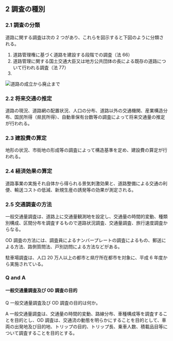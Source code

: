 
## 2 調査の種別

### 2.1 調査の分類

道路に関する調査は次の 2 つがあり、これらを図示すると下図のように分類される。

1. 道路管理権に基づく道路を建設する段階での調査（法 66）
2. 道路管理に関する国土交通大臣又は地方公共団体の長による既存の道路について行われる調査（法 77）
3.

![道路の成立から廃止まで](/images/load/road-management/rm2-01.png)

### 2.2 将来交通の推定

道路の現況、道路網の配置状況、人口の分布、道路以外の交通機関、産業構造分布、国民所得（県民所得）、自動車保有台数等の調査によって将来交通量の推定が行われる。

### 2.3 建設費の算定

地形の状況、市街地の形成等の調査によって構造基準を定め、建設費の算定が行われる。

### 2.4 経済効果の算定

道路事業の実施それ自体から得られる景気刺激効果と、道路整備による交通の利便、輸送コストの低減、新規生産の誘発等の効果が測定される。

### 2.5 交通調査の方法

一般交通量調査は、道路上に交通量観測地を設定し、交通量の時間的変動、種類別構成、区間分布を調査するもので道路状況調査、交通量調査、旅行速度調査からなる。

OD 調査の方法には、調査員によるナンバープレートの調査によるもの、郵送による方法、路側質問法、戸別訪問による方法などがある。

駐車場調査は、人口 20 万人以上の都市と県庁所在都市を対象に、平成 6 年度から実施されている。

### Q and A

#### 一般交通量調査及び OD 調査の目的

Q 一般交通量調査及び OD 調査の目的は何か。

A 一般交通量調査は、交通量の時間的変動、路線分布、車種構成等を調査することを目的とし、OD 調査は、交通流の動態を明らかにすることを目的として、車両の出発地及び目的地、トリップの目的、トリップ長、乗車人数、積載品目等について調査することを目的とする。
